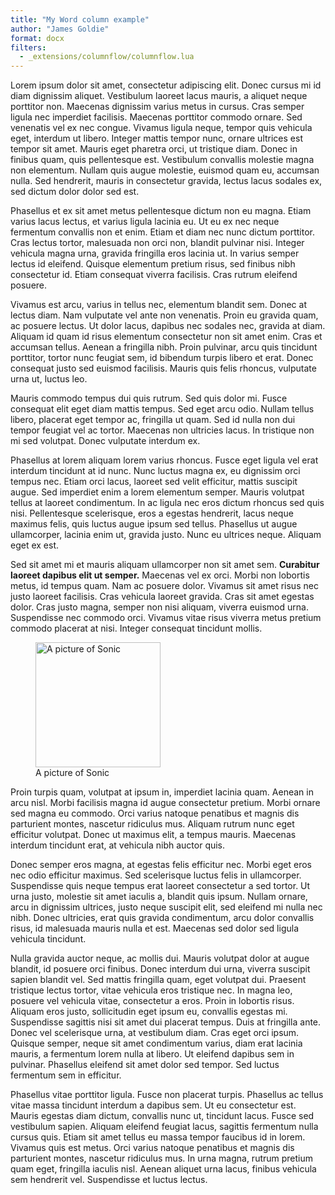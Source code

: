 ```yaml
---
title: "My Word column example"
author: "James Goldie"
format: docx
filters:
  - _extensions/columnflow/columnflow.lua
---
```


Lorem ipsum dolor sit amet, consectetur adipiscing elit. Donec cursus mi id diam dignissim aliquet. Vestibulum laoreet lacus mauris, a aliquet neque porttitor non. Maecenas dignissim varius metus in cursus. Cras semper ligula nec imperdiet facilisis. Maecenas porttitor commodo ornare. Sed venenatis vel ex nec congue. Vivamus ligula neque, tempor quis vehicula eget, interdum ut libero. Integer mattis tempor nunc, ornare ultrices est tempor sit amet. Mauris eget pharetra orci, ut tristique diam. Donec in finibus quam, quis pellentesque est. Vestibulum convallis molestie magna non elementum. Nullam quis augue molestie, euismod quam eu, accumsan nulla. Sed hendrerit, mauris in consectetur gravida, lectus lacus sodales ex, sed dictum dolor dolor sed est.

Phasellus et ex sit amet metus pellentesque dictum non eu magna. Etiam varius lacus lectus, et varius ligula lacinia eu. Ut eu ex nec neque fermentum convallis non et enim. Etiam et diam nec nunc dictum porttitor. Cras lectus tortor, malesuada non orci non, blandit pulvinar nisi. Integer vehicula magna urna, gravida fringilla eros lacinia ut. In varius semper lectus id eleifend. Quisque elementum pretium risus, sed finibus nibh consectetur id. Etiam consequat viverra facilisis. Cras rutrum eleifend posuere.

::: {.columnflow col-widths="4 2" col-sep="true"}

Vivamus est arcu, varius in tellus nec, elementum blandit sem. Donec at lectus diam. Nam vulputate vel ante non venenatis. Proin eu gravida quam, ac posuere lectus. Ut dolor lacus, dapibus nec sodales nec, gravida at diam. Aliquam id quam id risus elementum consectetur non sit amet enim. Cras et accumsan tellus. Aenean a fringilla nibh. Proin pulvinar, arcu quis tincidunt porttitor, tortor nunc feugiat sem, id bibendum turpis libero et erat. Donec consequat justo sed euismod facilisis. Mauris quis felis rhoncus, vulputate urna ut, luctus leo.

::: {.somethingelse}
Mauris commodo tempus dui quis rutrum. Sed quis dolor mi. Fusce consequat elit eget diam mattis tempus. Sed eget arcu odio. Nullam tellus libero, placerat eget tempor ac, fringilla ut quam. Sed id nulla non dui tempor feugiat vel ac tortor. Maecenas non ultricies lacus. In tristique non mi sed volutpat. Donec vulputate interdum ex.

Phasellus at lorem aliquam lorem varius rhoncus. Fusce eget ligula vel erat interdum tincidunt at id nunc. Nunc luctus magna ex, eu dignissim orci tempus nec. Etiam orci lacus, laoreet sed velit efficitur, mattis suscipit augue. Sed imperdiet enim a lorem elementum semper. Mauris volutpat tellus at laoreet condimentum. In ac ligula nec eros dictum rhoncus sed quis nisi. Pellentesque scelerisque, eros a egestas hendrerit, lacus neque maximus felis, quis luctus augue ipsum sed tellus. Phasellus ut augue ullamcorper, lacinia enim ut, gravida justo. Nunc eu ultrices neque. Aliquam eget ex est.
:::

Sed sit amet mi et mauris aliquam ullamcorper non sit amet sem. **Curabitur laoreet dapibus elit ut semper.** Maecenas vel ex orci. Morbi non lobortis metus, id tempus quam. Nam ac posuere dolor. Vivamus sit amet risus nec justo laoreet facilisis. Cras vehicula laoreet gravida. Cras sit amet egestas dolor. Cras justo magna, semper non nisi aliquam, viverra euismod urna. Suspendisse nec commodo orci. Vivamus vitae risus viverra metus pretium commodo placerat at nisi. Integer consequat tincidunt mollis.

![A picture of Sonic](sonic.jpg){width="200px"}

:::

Proin turpis quam, volutpat at ipsum in, imperdiet lacinia quam. Aenean in arcu nisl. Morbi facilisis magna id augue consectetur pretium. Morbi ornare sed magna eu commodo. Orci varius natoque penatibus et magnis dis parturient montes, nascetur ridiculus mus. Aliquam rutrum nunc eget efficitur volutpat. Donec ut maximus elit, a tempus mauris. Maecenas interdum tincidunt erat, at vehicula nibh auctor quis.

Donec semper eros magna, at egestas felis efficitur nec. Morbi eget eros nec odio efficitur maximus. Sed scelerisque luctus felis in ullamcorper. Suspendisse quis neque tempus erat laoreet consectetur a sed tortor. Ut urna justo, molestie sit amet iaculis a, blandit quis ipsum. Nullam ornare, arcu in dignissim ultrices, justo neque suscipit elit, sed eleifend mi nulla nec nibh. Donec ultricies, erat quis gravida condimentum, arcu dolor convallis risus, id malesuada mauris nulla et est. Maecenas sed dolor sed ligula vehicula tincidunt.

::: {.columnflow col-count="2"}

Nulla gravida auctor neque, ac mollis dui. Mauris volutpat dolor at augue blandit, id posuere orci finibus. Donec interdum dui urna, viverra suscipit sapien blandit vel. Sed mattis fringilla quam, eget volutpat dui. Praesent tristique lectus tortor, vitae vehicula eros tristique nec. In magna leo, posuere vel vehicula vitae, consectetur a eros. Proin in lobortis risus. Aliquam eros justo, sollicitudin eget ipsum eu, convallis egestas mi. Suspendisse sagittis nisi sit amet dui placerat tempus. Duis at fringilla ante. Donec vel scelerisque urna, at vestibulum diam. Cras eget orci ipsum. Quisque semper, neque sit amet condimentum varius, diam erat lacinia mauris, a fermentum lorem nulla at libero. Ut eleifend dapibus sem in pulvinar. Phasellus eleifend sit amet dolor sed tempor. Sed luctus fermentum sem in efficitur.

:::

Phasellus vitae porttitor ligula. Fusce non placerat turpis. Phasellus ac tellus vitae massa tincidunt interdum a dapibus sem. Ut eu consectetur est. Mauris egestas diam dictum, convallis nunc ut, tincidunt lacus. Fusce sed vestibulum sapien. Aliquam eleifend feugiat lacus, sagittis fermentum nulla cursus quis. Etiam sit amet tellus eu massa tempor faucibus id in lorem. Vivamus quis est metus. Orci varius natoque penatibus et magnis dis parturient montes, nascetur ridiculus mus. In urna magna, rutrum pretium quam eget, fringilla iaculis nisl. Aenean aliquet urna lacus, finibus vehicula sem hendrerit vel. Suspendisse et luctus lectus.